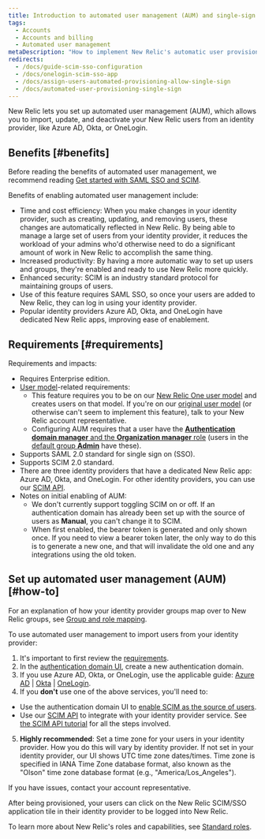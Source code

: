 ```yaml
---
title: Introduction to automated user management (AUM) and single-sign on (SSO)
tags:
  - Accounts
  - Accounts and billing
  - Automated user management
metaDescription: "How to implement New Relic's automatic user provisioning and management, which supports OneLogin, Okta, and Azure AD."
redirects:
  - /docs/guide-scim-sso-configuration
  - /docs/onelogin-scim-sso-app
  - /docs/assign-users-automated-provisioning-allow-single-sign
  - /docs/automated-user-provisioning-single-sign
---
```


New Relic lets you set up automated user management (AUM), which allows you to import, update, and deactivate your New Relic users from an identity provider, like Azure AD, Okta, or OneLogin. 

## Benefits [#benefits]

Before reading the benefits of automated user management, we recommend reading [Get started with SAML SSO and SCIM](/docs/accounts/accounts-billing/new-relic-one-user-management/introduction-saml-scim). 

Benefits of enabling automated user management include: 

* Time and cost efficiency: When you make changes in your identity provider, such as creating, updating, and removing users, these changes are automatically reflected in New Relic. By being able to manage a large set of users from your identity provider, it reduces the workload of your admins who'd otherwise need to do a significant amount of work in New Relic to accomplish the same thing. 
* Increased productivity: By having a more automatic way to set up users and groups, they're enabled and ready to use New Relic more quickly.
* Enhanced security: SCIM is an industry standard protocol for maintaining groups of users. 
* Use of this feature requires SAML SSO, so once your users are added to New Relic, they can log in using your identity provider. 
* Popular identity providers Azure AD, Okta, and OneLogin have dedicated New Relic apps, improving ease of enablement.  

## Requirements [#requirements]

Requirements and impacts:

* Requires Enterprise edition.
* [User model](/docs/accounts/original-accounts-billing/original-product-based-pricing/overview-changes-pricing-user-model#user-models)-related requirements:
  * This feature requires you to be on our [New Relic One user model](/docs/accounts/original-accounts-billing/original-product-based-pricing/overview-changes-pricing-user-model#user-models) and creates users on that model. If you're on our [original user model](/docs/accounts/original-accounts-billing/original-product-based-pricing/overview-changes-pricing-user-model#user-models) (or otherwise can't seem to implement this feature), talk to your New Relic account representative.
  * Configuring AUM requires that a user have the [**Authentication domain manager** and the **Organization manager** role](/docs/accounts/accounts-billing/new-relic-one-user-management/new-relic-one-user-model-understand-user-structure/#standard-roles) (users in the [default group **Admin**](/docs/accounts/accounts-billing/new-relic-one-user-management/new-relic-one-user-model-understand-user-structure/#groups) have these).
* Supports SAML 2.0 standard for single sign on (SSO).
* Supports SCIM 2.0 standard. 
* There are three identity providers that have a dedicated New Relic app: Azure AD, Okta, and OneLogin. For other identity providers, you can use our [SCIM API](/docs/accounts/accounts/automated-user-management/scim-support-automated-user-management).
* Notes on initial enabling of AUM:
  * We don't currently support toggling SCIM on or off. If an authentication domain has already been set up with the source of users as **Manual**, you can't change it to SCIM.
  * When first enabled, the bearer token is generated and only shown once. If you need to view a bearer token later, the only way to do this is to generate a new one, and that will invalidate the old one and any integrations using the old token.

## Set up automated user management (AUM) [#how-to]

For an explanation of how your identity provider groups map over to New Relic groups, see [Group and role mapping](/docs/accounts/accounts/automated-user-management/roles-permissions-automated-user-management).

To use automated user management to import users from your identity provider:

1. It's important to first review the [requirements](#requirements). 
2. In the [authentication domain UI](/docs/accounts/accounts-billing/new-relic-one-user-management/authentication-domains-saml-sso-scim-more/#ui), create a new authentication domain. 
3. If you use Azure AD, Okta, or OneLogin, use the applicable guide: [Azure AD](/docs/azure-scimsso-application-configuration) \| [Okta](/docs/okta-scimsso-application-configuration) \| [OneLogin](/docs/onelogin-scimsso-application-configuration). 
4. If you **don't** use one of the above services, you'll need to:
  * Use the authentication domain UI to [enable SCIM as the source of users](/docs/accounts/accounts-billing/new-relic-one-user-management/authentication-domains-saml-sso-scim-more/#source-users). 
  * Use our [SCIM API](/docs/accounts/accounts/automated-user-management/scim-support-automated-user-management) to integrate with your identity provider service. See [the SCIM API tutorial](/docs/accounts/accounts/automated-user-management/tutorial-manage-users-groups-scim) for all the steps involved. 
5. **Highly recommended**: Set a time zone for your users in your identity provider. How you do this will vary by identity provider. If not set in your identity provider, our UI shows UTC time zone dates/times. Time zone is specified in IANA Time Zone database format, also known as the "Olson" time zone database format (e.g., "America/Los_Angeles").

If you have issues, contact your account representative.

After being provisioned, your users can click on the New Relic SCIM/SSO application tile in their identity provider to be logged into New Relic.

To learn more about New Relic's roles and capabilities, see [Standard roles](/docs/accounts/accounts-billing/new-relic-one-user-management/new-relic-one-user-model-understand-user-structure#standard-roles).
